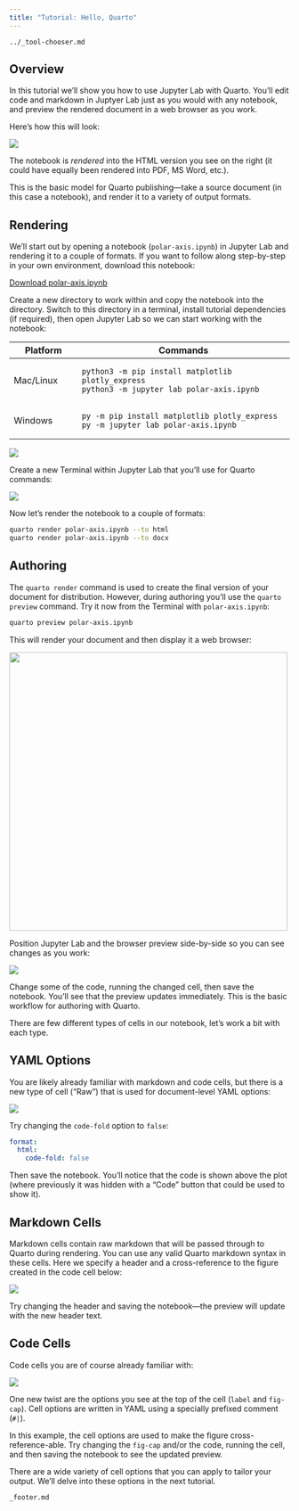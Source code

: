 ```yaml
---
title: "Tutorial: Hello, Quarto"
---
```


``` include
../_tool-chooser.md
```

## Overview

In this tutorial we'll show you how to use Jupyter Lab with Quarto. You'll edit code and markdown in Juptyer Lab just as you would with any notebook, and preview the rendered document in a web browser as you work.

Here's how this will look:

![](images/jupyter-quarto-preview.png)

The notebook is *rendered* into the HTML version you see on the right (it could have equally been rendered into PDF, MS Word, etc.).

This is the basic model for Quarto publishing---take a source document (in this case a notebook), and render it to a variety of output formats.

## Rendering

We'll start out by opening a notebook (`polar-axis.ipynb`) in Jupyter Lab and rendering it to a couple of formats. If you want to follow along step-by-step in your own environment, download this notebook:

::: {.callout-note appearance="minimal"}
<i class="bi bi-journal-code"></i> [Download polar-axis.ipynb](_polar-axis.ipynb){download="polar-axis.ipynb"}
:::

Create a new directory to work within and copy the notebook into the directory. Switch to this directory in a terminal, install tutorial dependencies (if required), then open Jupyter Lab so we can start working with the notebook:

+-----------------+------------------------------------------------------+
| Platform        | Commands                                             |
+=================+======================================================+
| Mac/Linux       |     python3 -m pip install matplotlib plotly_express |
|                 |     python3 -m jupyter lab polar-axis.ipynb          |
+-----------------+------------------------------------------------------+
| Windows         |     py -m pip install matplotlib plotly_express      |
|                 |     py -m jupyter lab polar-axis.ipynb               |
+-----------------+------------------------------------------------------+

![](images/jupyter-basics.png)

Create a new Terminal within Jupyter Lab that you'll use for Quarto commands:

![](images/jupyter-terminal.png){.border}

Now let's render the notebook to a couple of formats:

``` bash
quarto render polar-axis.ipynb --to html
quarto render polar-axis.ipynb --to docx
```

## Authoring

The `quarto render` command is used to create the final version of your document for distribution. However, during authoring you'll use the `quarto preview` command. Try it now from the Terminal with `polar-axis.ipynb`:

``` bash
quarto preview polar-axis.ipynb
```

This will render your document and then display it a web browser:

![](images/quarto-preview.png){.border width="500"}

Position Jupyter Lab and the browser preview side-by-side so you can see changes as you work:

![](images/jupyter-quarto-preview.png)

Change some of the code, running the changed cell, then save the notebook. You'll see that the preview updates immediately. This is the basic workflow for authoring with Quarto.

There are few different types of cells in our notebook, let's work a bit with each type.

## YAML Options

You are likely already familiar with markdown and code cells, but there is a new type of cell ("Raw") that is used for document-level YAML options:

![](images/jupyter-yaml.png){.border}

Try changing the `code-fold` option to `false`:

``` yaml
format: 
  html:
    code-fold: false
```

Then save the notebook. You'll notice that the code is shown above the plot (where previously it was hidden with a "Code" button that could be used to show it).

## Markdown Cells

Markdown cells contain raw markdown that will be passed through to Quarto during rendering. You can use any valid Quarto markdown syntax in these cells. Here we specify a header and a cross-reference to the figure created in the code cell below:

![](images/jupyter-markdown.png){.border}

Try changing the header and saving the notebook---the preview will update with the new header text.

## Code Cells

Code cells you are of course already familiar with:

![](images/jupyter-cell.png){.border}

One new twist are the options you see at the top of the cell (`label` and `fig-cap`). Cell options are written in YAML using a specially prefixed comment (`#|`).

In this example, the cell options are used to make the figure cross-reference-able. Try changing the `fig-cap` and/or the code, running the cell, and then saving the notebook to see the updated preview.

There are a wide variety of cell options that you can apply to tailor your output. We'll delve into these options in the next tutorial.

``` include
_footer.md
```
